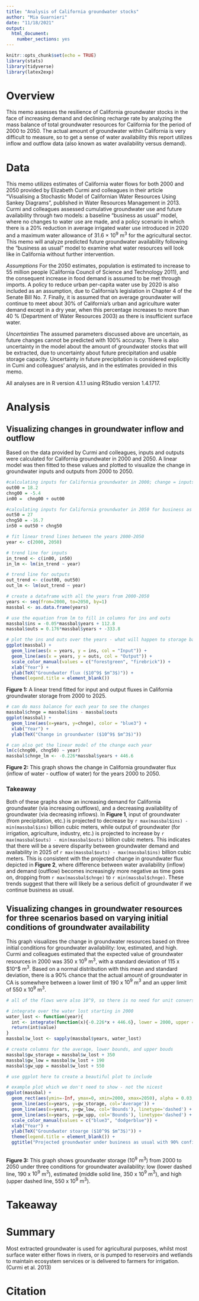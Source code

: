```yaml
---
title: "Analysis of California groundwater stocks"
author: "Mia Guarnieri"
date: "11/18/2021"
output: 
  html_document: 
    number_sections: yes
---
```


```r
knitr::opts_chunk$set(echo = TRUE)
library(stats)
library(tidyverse)
library(latex2exp)
```

# Overview

This memo assesses the resilience of California groundwater stocks in the face of increasing demand and declining recharge rate by analyzing the mass balance of total groundwater resources for California for the period of 2000 to 2050. The actual amount of groundwater within California is very difficult to measure, so to get a sense of water availability this report utilizes inflow and outflow data (also known as water availability versus demand).

# Data 

This memo utilizes estimates of California water flows for both 2000 and 2050 provided by Elizabeth Curmi and colleagues in their article "Visualising a Stochastic Model of Californian Water Resources Using Sankey Diagrams", published in Water Resources Management in 2013. Curmi and colleagues assessed cumulative groundwater use and future availability through two models: a baseline "business as usual" model, where no changes to water use are made, and a policy scenario in which there is a 20% reduction in average irrigated water use introduced in 2020 and a maximum water allowance of 31.6 × 10$^9$ m$^3$ for the agricultural sector. This memo will analyze predicted future groundwater availability following the "business as usual" model to examine what water resources will look like in California without further intervention. 

*Assumptions*
For the 2050 estimates, population is estimated to increase to 55 million people (California Council of Science and Technology 2011), and the consequent increase in food demand is assumed to be met through imports. A policy to reduce urban per-capita water use by 2020 is also included as an assumption, due to California’s legislation in Chapter 4 of the Senate Bill No. 7. Finally, it is assumed that on average groundwater will continue to meet about 30% of California’s urban and agriculture water demand except in a dry year, when this percentage increases to more than 40 % (Department of Water Resources 2003) as there is insufficient surface water. 

*Uncertainties*
The assumed parameters discussed above are uncertain, as future changes cannot be predicted with 100% accuracy. There is also uncertainty in the model about the amount of groundwater stocks that will be extracted, due to uncertainty about future precipitation and usable storage capacity. Uncertainty in future precipitation is considered explicitly in Cumi and colleagues' analysis, and in the estimates provided in this memo. 

All analyses are in R version 4.1.1 using RStudio version 1.4.1717.

# Analysis 

## Visualizing changes in groundwater inflow and outflow

Based on the data provided by Curmi and colleagues, inputs and outputs were calculated for California groundwater in 2000 and 2050. A linear model was then fitted to these values and plotted to visualize the change in groundwater inputs and outputs from 2000 to 2050.

```r
#calculating inputs for California groundwater in 2000; change = inputs - outputs
out00 = 18.2
chng00 = -5.4
in00 =  chng00 + out00
```

```r
#calculating inputs for California groundwater in 2050 for business as usual scenario; change = inputs - outputs
out50 = 27
chng50 = -16.7
in50 = out50 + chng50
```

```r
# fit linear trend lines between the years 2000-2050
year <- c(2000, 2050)

# trend line for inputs
in_trend <- c(in00, in50)
in_lm <- lm(in_trend ~ year)

# trend line for outputs
out_trend <- c(out00, out50)
out_lm <- lm(out_trend ~ year)
```

```r
# create a dataframe with all the years from 2000-2050
years <- seq(from=2000, to=2050, by=1)
massbal <- as.data.frame(years)

# use the equation from lm to fill in columns for ins and outs
massbal$ins = -0.05*massbal$years + 112.8
massbal$outs = 0.176*massbal$years + -333.8
```


```r
# plot the ins and outs over the years - what will happen to storage based on these trends? (business as usual model)
ggplot(massbal) + 
  geom_line(aes(x = years, y = ins, col = "Input")) +
  geom_line(aes(x = years, y = outs, col = "Output")) +
  scale_color_manual(values = c("forestgreen", "firebrick")) +
  xlab("Year") + 
  ylab(TeX("Groundwater flux ($10^9$ $m^3$)")) + 
  theme(legend.title = element_blank())
```

**Figure 1:** A linear trend fitted for input and output fluxes in California groundwater storage from 2000 to 2025. 

```r
# can do mass balance for each year to see the changes 
massbal$chnge = massbal$ins - massbal$outs
ggplot(massbal) + 
  geom_line(aes(x=years, y=chnge), color = "blue3") +
  xlab("Year") + 
  ylab(TeX("Change in groundwater ($10^9$ $m^3$)"))

# can also get the linear model of the change each year
lm(c(chng00, chng50) ~ year)
massbal$chnge_lm <- -0.226*massbal$years + 446.6
```
**Figure 2:** This graph shows the change in California groundwater flux (inflow of water - outflow of water) for the years 2000 to 2050. 

### Takeaway

Both of these graphs show an increasing demand for California groundwater (via increasing outflows), and a decreasing availability of groundwater (via decreasing inflows). In **Figure 1**, input of groundwater (from precipitation, etc.) is projected to decrease by `r max(massbal$ins) - min(massbal$ins)` billion cubic meters, while output of groundwater (for irrigation, agriculture, industry, etc.) is projected to increase by `r max(massbal$outs) - min(massbal$outs)` billion cubic meters. This indicates that there will be a severe disparity between groundwater demand and availability in 2025 of `r max(massbal$outs) - max(massbal$ins)` billion cubic meters. This is consistent with the projected change in groundwater flux depicted in **Figure 2**, where difference between water availability (inflow) and demand (outflow) becomes increasingly more negative as time goes on, dropping from `r max(massbal$chnge)` to `r min(massbal$chnge)`. These trends suggest that there will likely be a serious deficit of groundwater if we continue business as usual.

## Visualizing changes in groundwater resources for three scenarios based on varying initial conditions of groundwater availability


This graph visualizes the change in groundwater resources based on three initial conditions for groundwater availability: low, estimated, and high. Curmi and colleagues estimated that the expected value of groundwater resources in 2000 was 350 x 10$^9$ m$^3$, with a standard deviation of 115 x $10^$ m$^3$. Based on a normal distribution with this mean and standard deviation, there is a 90% chance that the actual amount of groundwater in CA is somewhere between a lower limit of 190 x $10^9$ m$^3$ and an upper limit of 550 x 10$^9$ m$^3$.

```r
# all of the flows were also 10^9, so there is no need for unit conversions

# integrate over the water lost starting in 2000
water_lost <- function(year){
  int <- integrate(function(x){-0.226*x + 446.6}, lower = 2000, upper = year) #this function comes from the linear model of change over year
  return(int$value)
}
massbal$w_lost <- sapply(massbal$years, water_lost)

# create columns for the average, lower bounds, and upper bouds
massbal$gw_storage = massbal$w_lost + 350
massbal$gw_low = massbal$w_lost + 190
massbal$gw_upp = massbal$w_lost + 550

```

```r
# use ggplot here to create a beautiful plot to include

# example plot which we don't need to show - not the nicest
ggplot(massbal) + 
  geom_rect(aes(ymin=-Inf, ymax=0, xmin=2000, xmax=2050), alpha = 0.03, fill='firebrick4') +
  geom_line(aes(x=years, y=gw_storage, col='Average')) +
  geom_line(aes(x=years, y=gw_low, col='Bounds'), linetype='dashed') + 
  geom_line(aes(x=years, y=gw_upp, col='Bounds'), linetype='dashed') +
  scale_color_manual(values = c("blue3", "dodgerblue")) +
  xlab("Year") + 
  ylab(TeX("Groundwater stoarge ($10^9$ $m^3$)")) + 
  theme(legend.title = element_blank()) + 
  ggtitle("Projected groundwater under business as usual with 90% confidence interval")
  

```

**Figure 3:** This graph shows groundwater storage (10$^9$ m$^3$) from 2000 to 2050 under three conditions for groundwater availability: low (lower dashed line, 190 x $10^9$ m$^3$), estimated (middle solid line, 350 x 10$^9$ m$^3$), and high (upper dashed line, 550 x 10$^9$ m$^3$).

# Takeaway



# Summary

Most extracted groundwater is used for agricultural purposes, whilst most surface water either flows in rivers, or is pumped to reservoirs and wetlands to maintain ecosystem services or is delivered to farmers for irrigation. (Curmi et al. 2013)

# Citation
